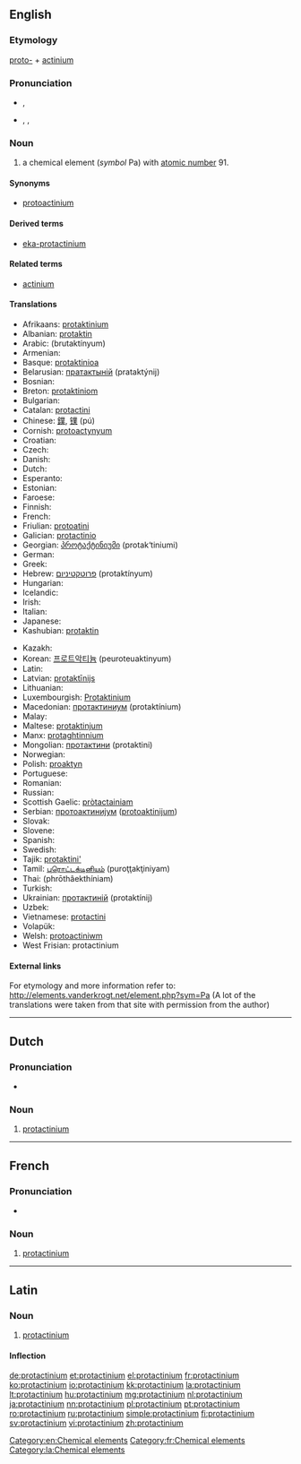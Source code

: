 {{also|Protactinium}}
==English==
{{elements|Pa|thorium|Th|uranium|U}}

===Etymology===
[[proto-]] + [[actinium]]

===Pronunciation===
* {{a|UK}} {{IPA|/ˌpɹəʊ.tækˈtɪn.i.əm/}}, {{X-SAMPA|/%pr\@U.t{k"tIn.i.@m/}}
* {{a|US}} {{enPR|prō"tăktĭ'nēəm}}, {{IPA|/ˌpɹoʊ.tækˈtɪn.i.əm/}}, {{X-SAMPA|/%pr\oU.t{k"tIn.i.@m/}}

===Noun===
{{en-noun|-}}
{{wikipedia}}

# a chemical element (''symbol'' Pa) with [[atomic number]] 91.

====Synonyms====
* [[protoactinium]] {{qualifier|dated}}

====Derived terms====
* [[eka-protactinium]]

====Related terms====
* [[actinium]]

====Translations====
{{trans-top|chemical element}}
* Afrikaans: [[protaktinium]]
* Albanian: [[protaktin]]
* Arabic: {{Arab|[[بروتكتنيوم]]}} (brutaktínyum) {{m}}
* Armenian: {{t-|hy|պրոտակտինիում|tr=protaktinium}}
* Basque: [[protaktinioa]]
* Belarusian: [[пратактынiй]] (prataktýnij) {{m}}
* Bosnian: {{t-|bs|protaktinij}}
* Breton: [[protaktiniom]]
* Bulgarian: {{t-|bg|протактиний|m|tr=protaktínij}}
* Catalan: [[protactini]]
* Chinese: [[鏷]], [[镤]] (pú)
* Cornish: [[protoactynyum]]
* Croatian: {{t+|hr|protaktinij}}
* Czech: {{t+|cs|protaktinium}}
* Danish: {{t-|da|protactinium}}
* Dutch: {{t+|nl|protactinium|n}}
* Esperanto: {{t-|eo|protaktinio|xs=Esperanto}}
* Estonian: {{t-|et|protaktiinium}}
* Faroese: {{t-|fo|protaktinium|xs=Faroese}}
* Finnish: {{t+|fi|protaktinium}}
* French: {{t+|fr|protactinium|m}}
* Friulian: [[protoatini]]
* Galician: [[protactinio]]
* Georgian: [[პროტაქტინიუმი]] (protak‘tiniumi)
* German: {{t+|de|Protactinium|n}}
* Greek: {{t+|el|πρωτακτίνιο|n|tr=protaktínio}}
* Hebrew: [[פרוטקטיניום]] (protaktínyum)
* Hungarian: {{t+|hu|protaktínium}}
* Icelandic: {{t+|is|protaktín}}
* Irish: {{t|ga|prótachtainiam|m}}
* Italian: {{t+|it|protoattinio|m}}
* Japanese: {{t+|ja|プロトアクチニウム|tr=purotoakuchiniumu}}
* Kashubian: [[protaktin]]
{{trans-mid}}
* Kazakh: {{t-|kk|протактиний|tr=protaktinii|sc=Cyrl|xs=Kazakh}}
* Korean: [[프로트악티늄]] (peuroteuaktinyum)
* Latin: {{t+|la|protactinium}}
* Latvian: [[protaktīnijs]]
* Lithuanian: {{t+|lt|protaktinis|xs=Lithuanian}}
* Luxembourgish: [[Protaktinium]]
* Macedonian: [[протактиниум]] (protaktínium) {{m}}
* Malay: {{t-|ms|protaktinium|xs=Malay}}
* Maltese: [[protaktinjum]]
* Manx: [[protaghtinnium]]
* Mongolian: [[протактини]] (protaktini)
* Norwegian: {{t-|no|protactinium}}
* Polish: [[proaktyn]] {{m}}
* Portuguese: {{t+|pt|protactínio|m}}
* Romanian: {{t+|ro|protactiniu|n}}
* Russian: {{t+|ru|протактиний|m|tr=protaktínij}}
* Scottish Gaelic: [[pròtactainiam]]
* Serbian: [[протоактиниjум]] ([[protoaktinijum]]) {{m}}
* Slovak: {{t-|sk|protaktinium}}
* Slovene: {{t+|sl|protaktinij}}
* Spanish: {{t+|es|protactinio|m}}
* Swedish: {{t+|sv|protaktinium}}
* Tajik: [[protaktini']]
* Tamil: [[புரொட்டக்டினியம்]] (puroţţakţiniyam)
* Thai: {{Thai|[[โพรแทกทิเนียม]]}} (phrōthâekthíniam)
* Turkish: {{t+|tr|protaktinyum}}
* Ukrainian: [[протактинiй]] (protaktínij) {{m}}
* Uzbek: {{t-|uz|протактиний|tr=protaktiniy|sc=Cyrl|xs=Uzbek}}
* Vietnamese: [[protactini]]
* Volapük: {{t|vo|protaktinin|xs=Volapük}}
* Welsh: [[protoactiniwm]]
* West Frisian: protactinium
{{trans-bottom}}

====External links====
For etymology and more information refer to:
http://elements.vanderkrogt.net/element.php?sym=Pa
(A lot of the translations were taken from that site with permission from the author)

[[Category:en:Chemical elements]]

----

==Dutch==
{{wikipedia|lang=nl}}
{{elements|Pa|thorium|Th|uranium|U|lang=nl}}

===Pronunciation===
* {{audio|Nl-protactinium.ogg|Audio}}

===Noun===
{{nl-noun|n|-|-}}

# [[#English|protactinium]]

----

==French==
{{wikipedia|lang=fr}}

===Pronunciation===
* {{IPA|/pʁɔ.tak.ti.njɔm/|lang=fr}}

===Noun===
{{fr-noun-unc|m}}

# [[#English|protactinium]]

[[Category:fr:Chemical elements]]

----

==Latin==
{{wikipedia|lang=la}}

===Noun===
{{la-noun|prōtactīnium|protactinii|prōtactīniī|n|second}}

# [[#English|protactinium]]

====Inflection====
{{la-decl-2nd-N|protactini|prōtactīni}}

[[Category:la:Chemical elements]]

[[de:protactinium]]
[[et:protactinium]]
[[el:protactinium]]
[[fr:protactinium]]
[[ko:protactinium]]
[[io:protactinium]]
[[kk:protactinium]]
[[la:protactinium]]
[[lt:protactinium]]
[[hu:protactinium]]
[[mg:protactinium]]
[[nl:protactinium]]
[[ja:protactinium]]
[[nn:protactinium]]
[[pl:protactinium]]
[[pt:protactinium]]
[[ro:protactinium]]
[[ru:protactinium]]
[[simple:protactinium]]
[[fi:protactinium]]
[[sv:protactinium]]
[[vi:protactinium]]
[[zh:protactinium]]